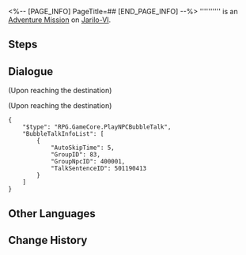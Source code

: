 <%-- [PAGE_INFO]
PageTitle=##
[END_PAGE_INFO] --%>
{{Stub|Dialogue.}}
{{Mission Infobox
|id            = 8001227
|title         = 
|image         = <!--Mission .png-->
|type          = Adventure
|event_name    = 
|chapter       = 
|requirements  = 
* [[Adventure Mission]] ''[[Road to Renewal: General Hall Part 1]]'' completed
* [[Adventure Mission]] ''[[Road to Renewal: General Hall Part 2]]'' completed
* [[Adventure Mission]] ''[[Road to Renewal: Industrial Hall]]'' completed
* [[Adventure Mission]] ''[[Road to Renewal: History-Culture Hall]]'' completed
|summary       = <!--official mission summary from Fate's Atlas-->
|characters    = Trailblazer
|startLocation = [[Jarilo-VI]] - [[History and Culture Museum]]
|world         = Jarilo-VI
|area          = History and Culture Museum
|prev          = Road to Renewal: History-Culture Hall
|next          = 
|rewards       = "Sleep Tight"*1 { text = "Sleep Tight" }
}}
'''''''''' is an [[Adventure Mission]] on [[Jarilo-VI]].

==Steps==


<!--
==Gameplay Notes==

--><!--
==Trial Character==

-->
==Dialogue==
{{Stub Dialogue}}
;(Upon reaching the destination)

;(Upon reaching the destination)
<pre>{
	"$type": "RPG.GameCore.PlayNPCBubbleTalk",
	"BubbleTalkInfoList": [
		{
			"AutoSkipTime": 5,
			"GroupID": 83,
			"GroupNpcID": 400001,
			"TalkSentenceID": 501190413
		}
	]
}</pre>
{{Dialogue End}}

==Other Languages==
{{Other Languages
|en   = 
|zhs  = 
|zht  = 
|ja   = 
|ko   = 
|es   = 
|fr   = 
|ru   = 
|th   = 
|vi   = 
|de   = 
|id   = 
|pt   = 
}}

==Change History==
{{Change History|1.1}}
